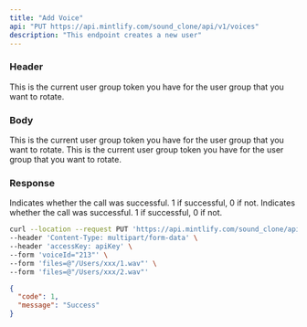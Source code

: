 ```yaml
---
title: "Add Voice"
api: "PUT https://api.mintlify.com/sound_clone/api/v1/voices"
description: "This endpoint creates a new user"
---
```


### Header
<ParamField header="accessKey"   type="string">
  This is the current user group token you have for the user group that you want
  to rotate.
</ParamField>

### Body

<ParamField body="voiceId" type="string">
  This is the current user group token you have for the user group that you want
  to rotate.
</ParamField>
<ParamField body="files" type="files">
  This is the current user group token you have for the user group that you want
  to rotate.
</ParamField>

### Response

<ResponseField name="code" type="number">
  Indicates whether the call was successful. 1 if successful, 0 if not.
</ResponseField>

<ResponseField name="message" type="string">
  Indicates whether the call was successful. 1 if successful, 0 if not.
</ResponseField>


<RequestExample>

```bash Example Request
curl --location --request PUT 'https://api.mintlify.com/sound_clone/api/v1/voices' \
--header 'Content-Type: multipart/form-data' \
--header 'accessKey: apiKey' \
--form 'voiceId="213"' \
--form 'files=@"/Users/xxx/1.wav"' \
--form 'files=@"/Users/xxx/2.wav"'
```
</RequestExample>

<ResponseExample>

```json Response
{
  "code": 1,
  "message": "Success"
}
```

</ResponseExample>
